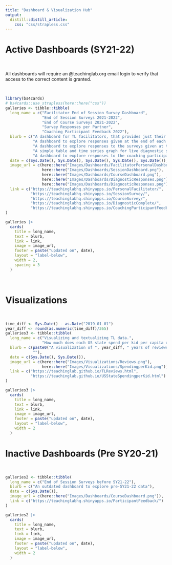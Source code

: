 ```yaml
---
title: "Dashboard & Visualization Hub"
output: 
  distill::distill_article:
    css: "css/strapless.css"
---
```


<!-- <base target="_blank"/> -->

# Active Dashboards (SY21-22)

<br>

All dashboards will require an @teachinglab.org email login to verify that access to the correct content is granted.

<br>

```r
library(bs4cards)
# bs4cards::use_strapless(here::here("css"))
galleries <- tibble::tibble(
  long_name = c("Facilitator End of Session Survey Dashboard",
                "End of Session Surveys 2021-2022",
                "End of Course Surveys 2021-2022", 
                "Survey Responses per Partner",
                "Coaching Participant Feedback 2022"),
  blurb = c("A dashboard for TL facilitators, that provides just their indiviudal data based on email login.",
            "A dashboard to explore responses given at the end of each session for full time TL employees.", 
            "A dashboard to explore responses to the surveys given at the end of courses.", 
            "A simple table and time series graph for live diagnostic survey responses per partner.",
            "A dashboard to explore responses to the coaching participant feedback survey."),
  date = c(Sys.Date(), Sys.Date(), Sys.Date(), Sys.Date(), Sys.Date()),
  image_url = c(here::here("Images/Dashboards/FacilitatorPersonalDashboard.png"),
                here::here("Images/Dashboards/SessionDashboard.png"),
                here::here("Images/Dashboards/CourseDashboard.png"),
                here::here("Images/Dashboards/DiagnosticResponses.png"),
                here::here("Images/Dashboards/DiagnosticResponses.png")),
  link = c("https://teachinglabhq.shinyapps.io/PersonalFacilitator/",
           "https://teachinglabhq.shinyapps.io/SessionSurvey/",
           "https://teachinglabhq.shinyapps.io/CourseSurvey/",
           "https://teachinglabhq.shinyapps.io/DiagnosticComplete/",
           "https://teachinglabhq.shinyapps.io/CoachingParticipantFeedback/")
)

galleries |>
  cards(
    title = long_name,
    text = blurb,
    link = link,
    image = image_url,
    footer = paste("updated on", date),
    layout = "label-below", 
    width = 2, 
    spacing = 3
  )
```

<br>

# Visualizations

<br>

```r
time_diff <- Sys.Date() - as.Date("2019-01-01")
year_diff <- round(as.numeric(time_diff)/365)
galleries3 <- tibble::tibble(
  long_name = c("Visualizing and textualizing TL data.",
                "How much does each US state spend per kid per capita over time?"),
  blurb = c(paste0("A visualization of ", year_diff, " years of reviews of Teaching Lab courses by type of content."),
            ""),
  date = c(Sys.Date(), Sys.Date()),
  image_url = c(here::here("Images/Visualizations/Reviews.png"),
                here::here("Images/Visualizations/SpendingperKid.png")),
  link = c("https://teachinglab.github.io/TLReviews.html",
           "https://teachinglab.github.io/USStateSpendingperKid.html")
)

galleries3 |>
  cards(
    title = long_name,
    text = blurb,
    link = link,
    image = image_url,
    footer = paste("updated on", date),
    layout = "label-below", 
    width = 2
  )
```


# Inactive Dashboards (Pre SY20-21)

<br>

```r
galleries2 <- tibble::tibble(
  long_name = c("End of Session Surveys before SY21-22"),
  blurb = c("An outdated dashboard to explore pre-SY21-22 data"),
  date = c(Sys.Date()),
  image_url = c(here::here("Images/Dashboards/CourseDashboard.png")),
  link = c("https://teachinglabhq.shinyapps.io/ParticipantFeedback/")
)

galleries2 |>
  cards(
    title = long_name,
    text = blurb,
    link = link,
    image = image_url,
    footer = paste("updated on", date),
    layout = "label-below", 
    width = 2
  )
```

<br>
